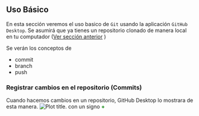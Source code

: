 ## Uso Básico

En esta sección veremos el uso basico de `Git` usando la aplicación `GitHub Desktop`. Se asumirá que ya tienes un repositorio clonado de manera local en tu computador ([Ver sección anterior](#repos_config) )

Se verán los conceptos de

* commit
* branch
* push

### Registrar cambios en el repositorio (Commits)
Cuando hacemos cambios en un repositorio, GitHub Desktop lo mostrara de esta manera.
![Plot title. ](01.2-Git-uso-básico_insertimage_2.png)
con un signo
<span style="color:green" class="boxed">**+**</span>
